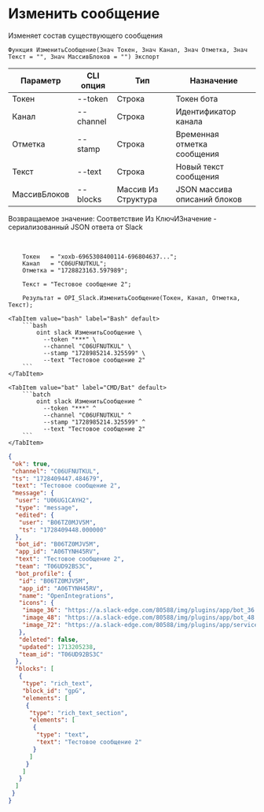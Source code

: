 ﻿---
sidebar_position: 3
---


# Изменить сообщение
 Изменяет состав существующего сообщения



`Функция ИзменитьСообщение(Знач Токен, Знач Канал, Знач Отметка, Знач Текст = "", Знач МассивБлоков = "") Экспорт`

  | Параметр | CLI опция | Тип | Назначение |
  |-|-|-|-|
  | Токен | --token | Строка | Токен бота |
  | Канал | --channel | Строка | Идентификатор канала |
  | Отметка | --stamp | Строка | Временная отметка сообщения |
  | Текст | --text | Строка | Новый текст сообщения |
  | МассивБлоков | --blocks | Массив Из Структура | JSON массива описаний блоков |

  
  Возвращаемое значение:   Соответствие Из КлючИЗначение - сериализованный JSON ответа от Slack

<br/>




```bsl title="Пример кода"
    Токен   = "xoxb-6965308400114-696804637...";
    Канал   = "C06UFNUTKUL";
    Отметка = "1728823163.597989";

    Текст = "Тестовое сообщение 2";

    Результат = OPI_Slack.ИзменитьСообщение(Токен, Канал, Отметка, Текст);
```
    

 <Tabs>
  
    <TabItem value="bash" label="Bash" default>
        ```bash
            oint slack ИзменитьСообщение \
              --token "***" \
              --channel "C06UFNUTKUL" \
              --stamp "1728985214.325599" \
              --text "Тестовое сообщение 2"
        ```
    </TabItem>
  
    <TabItem value="bat" label="CMD/Bat" default>
        ```batch
            oint slack ИзменитьСообщение ^
              --token "***" ^
              --channel "C06UFNUTKUL" ^
              --stamp "1728985214.325599" ^
              --text "Тестовое сообщение 2"
        ```
    </TabItem>
</Tabs>


```json title="Результат"
{
 "ok": true,
 "channel": "C06UFNUTKUL",
 "ts": "1728409447.484679",
 "text": "Тестовое сообщение 2",
 "message": {
  "user": "U06UG1CAYH2",
  "type": "message",
  "edited": {
   "user": "B06TZ0MJV5M",
   "ts": "1728409448.000000"
  },
  "bot_id": "B06TZ0MJV5M",
  "app_id": "A06TYNH45RV",
  "text": "Тестовое сообщение 2",
  "team": "T06UD92BS3C",
  "bot_profile": {
   "id": "B06TZ0MJV5M",
   "app_id": "A06TYNH45RV",
   "name": "OpenIntegrations",
   "icons": {
    "image_36": "https://a.slack-edge.com/80588/img/plugins/app/bot_36.png",
    "image_48": "https://a.slack-edge.com/80588/img/plugins/app/bot_48.png",
    "image_72": "https://a.slack-edge.com/80588/img/plugins/app/service_72.png"
   },
   "deleted": false,
   "updated": 1713205238,
   "team_id": "T06UD92BS3C"
  },
  "blocks": [
   {
    "type": "rich_text",
    "block_id": "gpG",
    "elements": [
     {
      "type": "rich_text_section",
      "elements": [
       {
        "type": "text",
        "text": "Тестовое сообщение 2"
       }
      ]
     }
    ]
   }
  ]
 }
}
```
